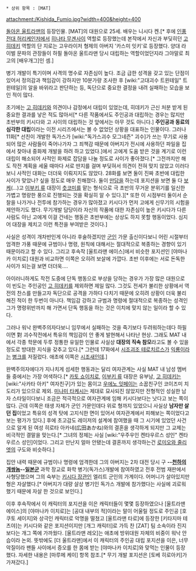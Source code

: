  * 상위 항목 : [MAT]

attachment:/Kishida_Fumio.jpg?width=400&height=400

[[돌아온 울트라맨]]의 등장인물. [MAT]의 대원으로 25세. 배우는 니시다 켄.[* 후에 [[인풍전대 허리케인저]]에서 [[히나타 무겐사이]] 역할로 등장했는데 본작에서 자신과 부딪히던 [[고 히데키]] 역할의 단 지로는 고우라이저 형제의 아버지 '카스미 잇키'로 등장했다. 양대 라이벌 문파의 관장들이 하필 돌아온 울트라맨 당시 대립하는 역할이었던지라 그야말로 최고의 [배우개그]인 셈.]

병기 개발이 특기이며 사격의 명수로 자존심이 높다. 조금 급한 성격을 갖고 있는 단점이 있어서 정의감과 책임감이 강하지만 10분가량 조사한 후 [wiki:"고대괴수 트윈테일" 트윈테일]의 알을 바위라고 판단하는 등, 독단으로 중요한 결정을 내려 실패하는 모습을 보인 적이 많다.

초기에는 [[고 히데키]]와 의견이나 감정에서 대립이 있었는데, 히데키가 근신 처분 받게 된 중요한 결과를 낳은 적도 많아서[* 다른 작품에서도 주인공과 대립하는 경우는 많지만 초반부의 키시다와 고 사이의 대립하는 것 앞에서는 아무 것도 아니다.] '''주인공과 동료의 심각한 대립'''이라는 이전 시리즈에서는 볼 수 없었던 상황을 대표하는 인물이다. 그러나 11화[* 선친이 개발한 독가스가 [wiki:"독가스괴수 모그네즌" 괴수]가 쓰는 무기로 사용되어 많은 사람들이 죽어나가자 그 죄책감 때문에 아버지가 전시에 사용하던 파일을 집에서 찾아내 중화제 개발을 하려 하고 있었다.]에서 고에게 도움 받은 것을 계기로 이런 대립이 해소되어 사적인 화제로 잡담을 나눌 정도로 사이가 좋아졌다.[* 그전까지만 해도 작전 계획을 세울 때마다 서로 딴지를 걸며 부딪혀서 의견이 전혀 맞지 않았고 이러다 보니 사적인 대화는 더더욱 이뤄지지도 않았다. 28화를 보면 둘이 진짜 초반에 대립한 사이가 맞았나? 싶을 정도로 매우 친해졌다. 둘이 [[만담]]을 하는데 포지션을 보면 둘 다 [[보케]](...)고 [[이부키 류]] 대장이 [[츳코미]]를 맡는 형식으로 극 초반의 무거운 분위기를 일신한 가볍고 명랑한 풍으로 진행되는 것을 확실히 알 수 있다.][* 또한 이 시점부터 둘이서 순찰을 나가거나 전투에 참가하는 경우가 많아졌고 키시다가 먼저 고에게 신무기의 시험을 제안하기도 했다. 무기개발 담당이라 자신의 작품에 대한 자존심이 높은 키시다가 다른 사람도 아닌 고에게 이걸 건네는 행동은 초반부에는 상상도 하지 못할 행동이었다. 심지어 대장을 제치고 이런 특전을 부여받은 것이다.]

사실은 성격이 개차반인게 아니라 후술하겠지만 [[군인]] 가문 출신이다보니 어린 시절부터 엄격한 가풍 때문에 규범이나 명령, 원칙에 대해서는 절대적으로 복종하는 경향이 있기 때문이라고 할 수 있다. 그리고 후속작 [울트라맨 에이스]에서 비슷한 포지션인 [야마나카 이치로] 대원과 비교하면 이쪽은 오히려 보살에 가깝다. 초반 이후에는 서로 돈독한 사이가 되는걸 보면 더더욱....

아이러니하게도 작전 도중에 단독 행동으로 부상을 당하는 경우가 가장 많은 대원으로 이 빈도는 주인공인 [[고 히데키]]를 제외하면 제일 많다. 그것도 전세가 불리한 상황에서 역전의 찬스를 만들고자 독단으로 공격을 가하다 다치기 때문에 오히려 상황이 더욱 불리해진 적이 한 두번이 아니다. 책임감 강하고 규범과 명령에 절대적으로 복종하는 성격인 그가 명령위반까지 해 가면서 단독 행동을 하는 것은 이치에 맞지 않는 일이라 할 수 있다.

그러나 워낙 완벽주의자다보니 임무에서 실패하는 것을 죽기보다 두려워하는데다 하필이면 對 괴수작전에서 특유의 책임감이 안 좋게 발현해서 나타난 현상. 그래도 MAT 내에서 각종 학문에 두루 정통한 유일한 인물로 사실상 '''대장의 직속 참모'''라고도 볼 수 있을 정도로 방대한 지식을 갖추고 있다.[* 그런데 17화에서 [[시조괴조 테로치르스]]가 [[익룡]]이라는 [[병크]]를 저질렀다. 애초에 이쪽은 [[시조새]]인데.]

완벽주의자에다가 지나치게 섬세한 행동과는 달리 여자관계는 사실 MAT 내 남성 멤버들 중에서는 가장 어색하다.[* [[카토 쇼이치로]], [[이부키 류]] 대장은 유부남, [[고 히데키]]는 [wiki:"사카타 아키" 여자친구]가 있는 몸이고 [[우에노 잇페이]]는 소꿉친구인 코이즈미 치도리가 있으므로 제외. [[미나미 타케시]]는 제대로 묘사되진 않았지만 전형적인 성실한 남자 스타일이다보니 조금은 적극적으로 여자관계에 임해 키시다보다는 낫다고 보는 쪽이 많다. 근데 이쪽은 태생 자체가 군인 가문인데다 위로 형까지 있었으니 사실상 '''남자만 살던 집'''이었고 특유의 성격 탓에 고지식한 면이 있어서 여자관계에서 피해보는 쪽이었다고 보는 평가가 있다.] 후에 초고감도 레이저의 설계에 참여했을 때 그 시기에 있었던 사건으로 알게 된 여성 히로타 아카네(広田あかね)와의 결혼을 생각하게 되지만 그 교제는 비극적인 결말을 맞는다.[* 그녀의 정체는 사실 [wiki:"우주우인 켄타우르스 성인" 켄타우르스 성인]이었다. 그리고 만난지 얼마 안됐는데 결혼까지 생각하는건 [[로미오와 줄리엣]]의 구도와 비슷하다.]

집안 내력 때문에 규범이나 명령에 엄격한데 그의 아버지는 2차 대전 당시 구 '''--[[천하의 개쌍놈]]--[[일본군]]''' 과학 장교로 화학 병기(독가스)개발에 참여하였고 전후 전범 재판에서 사형당했으며 그의 숙부는 [[키시다 장관]]인 엘리트 군인의 가계이다. 어머니가 살아있지만 형은 자살했다.[* 아버지가 대량 살상 병기인 독가스 개발에 참가했다는 사실에 괴로워했기 때문에 자살 한 것으로 보인다.]

이후 후속작에서 이 캐릭터의 포지션을 이은 캐릭터들이 몇몇 등장하였으나 [울트라맨 에이스]의 [야마나카 이치로]는 [공대 내부의 적]이라는 말이 어울릴 정도로 주인공 [호쿠토 세이지]와 상극인 캐릭터로 악명을 떨쳤고 [울트라맨 타로]에 등장한 [키타지마 테츠야]는 키시다와 같은 포지션이지만 [개그 캐릭터]로 가득 찬 [ZAT] 팀 소속이라 진지보다는 개그 쪽에 가까웠다. [울트라맨 레오]는 애초에 방위대원 자체의 비중이 워낙 안습이라 논외. 뜻밖에도 [더 울트라맨]에서 이 캐릭터의 주인공 대립 포지션을 이은, 너무 악질이라 팬들 사이에서 증오를 한 몸에 받는 [야마나카 이치로]와 맞먹는 인물이 등장했다. 자세한 내용은 [마루메 케이] 항목 참조.[* 무기 개발 포지션은 [토베 히로아키]가 가져갔다.]
